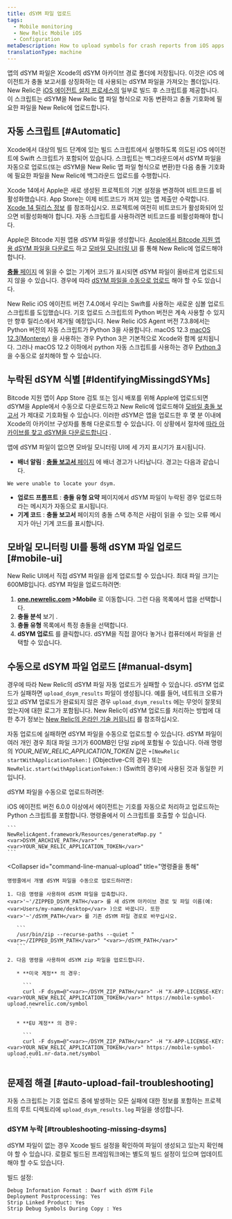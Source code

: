```yaml
---
title: dSYM 파일 업로드
tags:
  - Mobile monitoring
  - New Relic Mobile iOS
  - Configuration
metaDescription: How to upload symbols for crash reports from iOS apps monitored with New Relic mobile monitoring.
translationType: machine
---
```


앱의 dSYM 파일은 Xcode의 dSYM 아카이브 경로 폴더에 저장됩니다. 이것은 iOS 에이전트가 충돌 보고서를 상징화하는 데 사용되는 dSYM 파일을 가져오는 폴더입니다. New Relic은 [iOS 에이전트 설치 프로세스의](/docs/mobile-monitoring/new-relic-mobile-ios/installation/spm-installation/#configure-using-swift-package-manager) 일부로 빌드 후 스크립트를 제공합니다. 이 스크립트는 dSYM을 New Relic 맵 파일 형식으로 자동 변환하고 충돌 기호화에 필요한 파일을 New Relic에 업로드합니다.

## 자동 스크립트 [#Automatic]

Xcode에서 대상의 빌드 단계에 있는 빌드 스크립트에서 실행하도록 의도된 iOS 에이전트에 Swift 스크립트가 포함되어 있습니다. 스크립트는 백그라운드에서 dSYM 파일을 자동으로 업로드(또는 dSYM을 New Relic 맵 파일 형식으로 변환)한 다음 충돌 기호화에 필요한 파일을 New Relic에 백그라운드 업로드를 수행합니다.

Xcode 14에서 Apple은 새로 생성된 프로젝트의 기본 설정을 변경하여 비트코드를 비활성화했습니다. App Store는 이제 비트코드가 꺼져 있는 앱 제출만 수락합니다. [Xcode 14 릴리스 정보](https://developer.apple.com/documentation/xcode-release-notes/xcode-14-release-notes) 를 참조하십시오. 프로젝트에 여전히 비트코드가 활성화되어 있으면 비활성화해야 합니다. 자동 스크립트를 사용하려면 비트코드를 비활성화해야 합니다.

Apple은 Bitcode 지원 앱용 dSYM 파일을 생성합니다. [Apple에서 Bitcode 지원 앱용 dSYM 파일을 다운로드](/docs/mobile-monitoring/new-relic-mobile-ios/install-configure/retrieve-upload-dsyms-bitcode-enabled-apps) 하고 [모바일 모니터링 UI](#mobile-ui) 를 통해 New Relic에 업로드해야 합니다.

[**충돌** 페이지](/docs/mobile-monitoring/mobile-monitoring-ui/crashes/mobile-apps-crashes-dashboard) 에 읽을 수 없는 기계어 코드가 표시되면 dSYM 파일이 올바르게 업로드되지 않을 수 있습니다. 경우에 따라 [dSYM 파일을 수동으로 업로드](#manual-dsym) 해야 할 수도 있습니다.

New Relic iOS 에이전트 버전 7.4.0에서 우리는 Swift를 사용하는 새로운 심볼 업로드 스크립트를 도입했습니다. 기호 업로드 스크립트의 Python 버전은 계속 사용할 수 있지만 향후 릴리스에서 제거될 예정입니다. New Relic iOS Agent 버전 7.3.8에서는 Python 버전의 자동 스크립트가 Python 3을 사용합니다. macOS 12.3 [macOS 12.3(Monterey)](https://developer.apple.com/documentation/macos-release-notes/macos-12_3-release-notes) 을 사용하는 경우 Python 3은 기본적으로 Xcode와 함께 설치됩니다. 그러나 macOS 12.2 이하에서 python 자동 스크립트를 사용하는 경우 [Python 3](https://www.python.org/downloads/mac-osx/) 을 수동으로 설치해야 할 수 있습니다.

## 누락된 dSYM 식별 [#IdentifyingMissingdSYMs]

Bitcode 지원 앱이 App Store 검토 또는 임시 배포를 위해 Apple에 업로드되면 dSYM을 Apple에서 수동으로 다운로드하고 New Relic에 업로드해야 [모바일 충돌 보고서](/docs/mobile-monitoring/new-relic-mobile/getting-started/ios-agent-crash-reporting) 가 제대로 기호화될 수 있습니다. 이러한 dSYM은 앱을 업로드한 후 몇 분 이내에 Xcode의 아카이브 구성자를 통해 다운로드할 수 있습니다. 이 상황에서 절차에 [따라 아카이브를 찾고 dSYM을 다운로드합니다](#Archive) .

앱에 dSYM 파일이 없으면 모바일 모니터링 UI에 세 가지 표시기가 표시됩니다.

* **배너 알림** : [**충돌 보고서** 페이지](/docs/mobile-monitoring/mobile-monitoring-ui/crashes/mobile-apps-crash-report-dashboard) 에 배너 경고가 나타납니다. 경고는 다음과 같습니다.

```
We were unable to locate your dsym.
```

* **업로드 프롬프트** : **충돌 유형 요약** 페이지에서 dSYM 파일이 누락된 경우 업로드하라는 메시지가 자동으로 표시됩니다.
* **기계 코드** : **충돌 보고서** 페이지의 충돌 스택 추적은 사람이 읽을 수 있는 오류 메시지가 아닌 기계 코드를 표시합니다.

## 모바일 모니터링 UI를 통해 dSYM 파일 업로드 [#mobile-ui]

New Relic UI에서 직접 dSYM 파일을 쉽게 업로드할 수 있습니다. 최대 파일 크기는 600MB입니다. dSYM 파일을 업로드하려면:

1. **[one.newrelic.com](https://one.newrelic.com/all-capabilities) >Mobile** 로 이동합니다. 그런 다음 목록에서 앱을 선택합니다.
2. **충돌 분석** 보기 .
3. **충돌 유형** 목록에서 특정 충돌을 선택합니다.
4. **dSYM 업로드** 를 클릭합니다. dSYM을 직접 끌어다 놓거나 컴퓨터에서 파일을 선택할 수 있습니다.

## 수동으로 dSYM 파일 업로드 [#manual-dsym]

경우에 따라 New Relic의 dSYM 파일 자동 업로드가 실패할 수 있습니다. dSYM 업로드가 실패하면 `upload_dsym_results` 파일이 생성됩니다. 예를 들어, 네트워크 오류가 있고 dSYM 업로드가 완료되지 않은 경우 `upload_dsym_results` 에는 무엇이 잘못되었는지에 대한 로그가 포함됩니다. New Relic이 dSYM 업로드를 처리하는 방법에 대한 추가 정보는 [New Relic의 온라인 기술 커뮤니티](https://discuss.newrelic.com/t/relic-solution-ios-dsym-upload-deep-dive/42513) 를 참조하십시오.

자동 업로드에 실패하면 dSYM 파일을 수동으로 업로드할 수 있습니다. dSYM 파일이 여러 개인 경우 최대 파일 크기가 600MB인 단일 zip에 포함될 수 있습니다. 아래 명령의 <var>YOUR_NEW_RELIC_APPLICATION_TOKEN</var> 값은 `+[NewRelic startWithApplicationToken:]` (Objective-C의 경우) 또는 `NewRelic.start(withApplicationToken:)` (Swift의 경우)에 사용된 것과 동일한 키입니다.

dSYM 파일을 수동으로 업로드하려면:

<CollapserGroup>
  <Collapser
    id="python-manual-upload"
    title="Python 스크립트를 통해(에이전트 버전 6.0.0 이상)"
  >
    iOS 에이전트 버전 6.0.0 이상에서 에이전트는 기호를 자동으로 처리하고 업로드하는 Python 스크립트를 포함합니다. 명령줄에서 이 스크립트를 호출할 수 있습니다.

    ```
    NewRelicAgent.framework/Resources/generateMap.py "<var>DSYM_ARCHIVE_PATH</var>" "<var>YOUR_NEW_RELIC_APPLICATION_TOKEN</var>"
    ```
  </Collapser>

  <Collapser
    id="command-line-manual-upload"
    title="명령줄을 통해"
  >
    명령줄에서 개별 dSYM 파일을 수동으로 업로드하려면:

    1. 다음 명령을 사용하여 dSYM 파일을 압축합니다. <var>'~'/ZIPPED_DSYM_PATH</var> 를 새 dSYM 아카이브 경로 및 파일 이름(예: <var>Users/my-name/desktop</var> )으로 바꿉니다. 또한 <var>'~'/dSYM_PATH</var> 를 기존 dSYM 파일 경로로 바꾸십시오.

       ```
       /usr/bin/zip --recurse-paths --quiet "<var>~/ZIPPED_DSYM_PATH</var>" "<var>~/dSYM_PATH</var>"
       ```

    2. 다음 명령을 사용하여 dSYM zip 파일을 업로드합니다.

       * **미국 계정** 의 경우:

         ```
         curl -F dsym=@"<var>~/DSYM_ZIP_PATH</var>" -H "X-APP-LICENSE-KEY: <var>YOUR_NEW_RELIC_APPLICATION_TOKEN</var>" https://mobile-symbol-upload.newrelic.com/symbol
         ```

       * **EU 계정** 의 경우:

         ```
         curl -F dsym=@"<var>~/DSYM_ZIP_PATH</var>" -H "X-APP-LICENSE-KEY: <var>YOUR_NEW_RELIC_APPLICATION_TOKEN</var>" https://mobile-symbol-upload.eu01.nr-data.net/symbol
         ```
  </Collapser>
</CollapserGroup>

## 문제점 해결 [#auto-upload-fail-troubleshooting]

자동 스크립트는 기호 업로드 중에 발생하는 모든 실패에 대한 정보를 포함하는 프로젝트의 루트 디렉토리에 `upload_dsym_results.log` 파일을 생성합니다.

### dSYM 누락 [#troubleshooting-missing-dsyms]

dSYM 파일이 없는 경우 Xcode 빌드 설정을 확인하여 파일이 생성되고 있는지 확인해야 할 수 있습니다. 로컬로 빌드된 프레임워크에는 별도의 빌드 설정이 있으며 업데이트해야 할 수도 있습니다.

빌드 설정:

```
Debug Information Format : Dwarf with dSYM File
Deployment Postprocessing: Yes
Strip Linked Product: Yes
Strip Debug Symbols During Copy : Yes
```